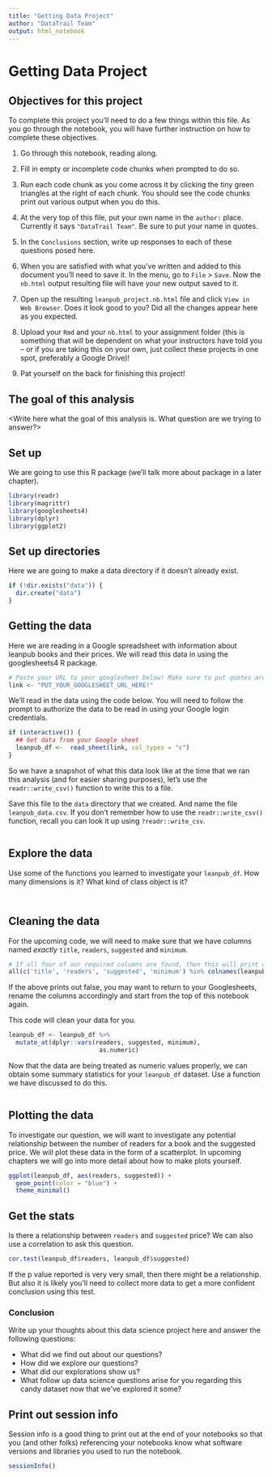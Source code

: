 ```yaml
---
title: "Getting Data Project"
author: "DataTrail Team"
output: html_notebook
---
```


# Getting Data Project

## Objectives for this project

To complete this project you’ll need to do a few things within this file. As you go through the notebook, you will have further instruction on how to complete these objectives.

1. Go through this notebook, reading along.

2. Fill in empty or incomplete code chunks when prompted to do so.

3. Run each code chunk as you come across it by clicking the tiny green triangles at the right of each chunk. You should see the code chunks print out various output when you do this.

4. At the very top of this file, put your own name in the `author:` place. Currently it says `"DataTrail Team"`. Be sure to put your name in quotes.

5. In the `Conclusions` section, write up responses to each of these questions posed here.

6. When you are satisfied with what you've written and added to this document you'll need to save it. In the menu, go to `File` > `Save`. Now the `nb.html` output resulting file will have your new output saved to it.

7. Open up the resulting `leanpub_project.nb.html` file and click `View in Web Browser`. Does it look good to you? Did all the changes appear here as you expected.

8. Upload your `Rmd` and your `nb.html` to your assignment folder (this is something that will be dependent on what your instructors have told you -- or if you are taking this on your own, just collect these projects in one spot, preferably a Google Drive)!

7. Pat yourself on the back for finishing this project!

## The goal of this analysis

<Write here what the goal of this analysis is. What question are we trying to answer?> 

## Set up 

We are going to use this R package (we'll talk more about package in a later chapter). 

```r
library(readr)
library(magrittr)
library(googlesheets4)
library(dplyr)
library(ggplot2)
```

## Set up directories

Here we are going to make a data directory if it doesn't already exist. 

```r
if (!dir.exists("data")) {
  dir.create("data")
}
```

## Getting the data 

Here we are reading in a Google spreadsheet with information about leanpub books and their prices. We will read this data in using the googlesheets4 R package. 

```r
# Paste your URL to your googlesheet below! Make sure to put quotes around it
link <- "PUT_YOUR_GOOGLESHEET_URL_HERE!"
```

We'll read in the data using the code below. You will need to follow the prompt to authorize the data to be read in using your Google login credentials. 

```r
if (interactive()) {
  ## Get data from your Google sheet
  leanpub_df <-  read_sheet(link, col_types = "c")
}
```

So we have a snapshot of what this data look like at the time that we ran this analysis (and for easier sharing purposes), let's use the `readr::write_csv()` function to write this to a file. 

Save this file to the `data` directory that we created. And name the file `leanpub_data.csv`. If you don't remember how to use the `readr::write_csv()` function, recall you can look it up using `?readr::write_csv`. 

```r

```

## Explore the data 

Use some of the functions you learned to investigate your `leanpub_df`. How many dimensions is it? What kind of class object is it? 

```r

```

```r

```

## Cleaning the data

For the upcoming code, we will need to make sure that we have columns named *exactly* `title`, `readers`, `suggested` and `minimum`.

```r
# If all four of our required columns are found, then this will print out TRUE
all(c('title', 'readers', 'suggested', 'minimum') %in% colnames(leanpub_df))
```

If the above prints out false, you may want to return to your Googlesheets, rename the columns accordingly and start from the top of this notebook again. 

This code will clean your data for you.

```r
leanpub_df <- leanpub_df %>% 
  mutate_at(dplyr::vars(readers, suggested, minimum), 
                         as.numeric)
```

Now that the data are being treated as numeric values properly, we can obtain some summary statistics for your `leanpub_df` dataset. Use a function we have discussed to do this. 

```r

```

## Plotting the data 

To investigate our question, we will want to investigate any potential relationship between the number of readers for a book and the suggested price. We will plot these data in the form of a scatterplot. In upcoming chapters we will go into more detail about how to make plots yourself.  

```r
ggplot(leanpub_df, aes(readers, suggested)) + 
  geom_point(color = "blue") + 
  theme_minimal()
```

## Get the stats 

Is there a relationship between `readers` and `suggested` price? We can also use a correlation to ask this question. 

```r
cor.test(leanpub_df$readers, leanpub_df$suggested)
```
If the p value reported is very very small, then there might be a relationship. But also it is likely you'll need to collect more data to get a more confident conclusion using this test. 

### Conclusion 

Write up your thoughts about this data science project here and answer the following questions: 

- What did we find out about our questions? 
- How did we explore our questions? 
- What did our explorations show us? 
- What follow up data science questions arise for you regarding this candy dataset now that we've explored it some? 

## Print out session info

Session info is a good thing to print out at the end of your notebooks so that you (and other folks) referencing your notebooks know what software versions and libraries you used to run the notebook.

```r
sessionInfo()
```
